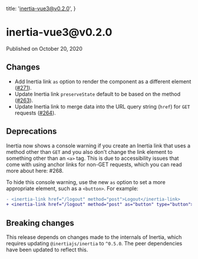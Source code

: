 
  title: 'inertia-vue3@v0.2.0',
}

<h1>inertia-vue3@v0.2.0</h1>

<div className="-mt-8 mb-12 text-base font-medium text-gray-600">Published on October 20, 2020</div>

## Changes

- Add Inertia link `as` option to render the component as a different element ([#271](https://github.com/inertiajs/inertia/pull/271)).
- Update Inertia link `preserveState` default to be based on the method ([#263](https://github.com/inertiajs/inertia/pull/263)).
- Update Inertia link to merge data into the URL query string (`href`) for `GET` requests ([#264](https://github.com/inertiajs/inertia/pull/264)).

## Deprecations

Inertia now shows a console warning if you create an Inertia link that uses a method other than `GET` and you also don't change the link element to something other than an `<a>` tag. This is due to accessibility issues that come with using anchor links for non-GET requests, which you can read more about here: #268.

To hide this console warning, use the new `as` option to set a more appropriate element, such as a `<button>`. For example:

```diff
- <inertia-link href="/logout" method="post">Logout</inertia-link>
+ <inertia-link href="/logout" method="post" as="button" type="button">Logout</inertia-link>
```

## Breaking changes

This release depends on changes made to the internals of Inertia, which requires updating `@inertiajs/inertia` to `^0.5.0`. The peer dependencies have been updated to reflect this.
